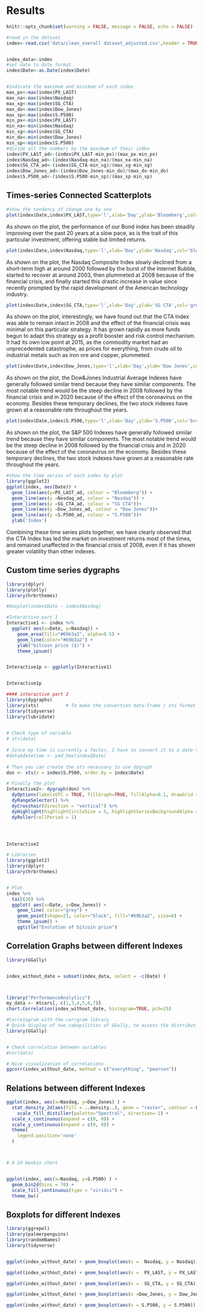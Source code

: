 # Results

```r
knitr::opts_chunk$set(warning = FALSE, message = FALSE, echo = FALSE)
```


```r

#read in the dataset
index<-read.csv('data/clean_overall dataset_adjusted.csv',header = TRUE)


index_data<-index
#set date to date format
index$Date<-as.Date(index$Date)


#indicate the maximum and minimum of each index
max_px<-max(index$PX_LAST)
max_na<-max(index$Nasdaq)
max_sg<-max(index$SG_CTA)
max_do<-max(index$Dow_Jones)
max_sp<-max(index$S.P500)
min_px<-min(index$PX_LAST)
min_na<-min(index$Nasdaq)
min_sg<-min(index$SG_CTA)
min_do<-min(index$Dow_Jones)
min_sp<-min(index$S.P500)
#divide all the numbers by the maximum of their index
index$PX_LAST_ad<-(index$PX_LAST-min_px)/(max_px-min_px)
index$Nasdaq_ad<-(index$Nasdaq-min_na)/(max_na-min_na)
index$SG_CTA_ad<-(index$SG_CTA-min_sg)/(max_sg-min_sg)
index$Dow_Jones_ad<-(index$Dow_Jones-min_do)/(max_do-min_do)
index$S.P500_ad<-(index$S.P500-min_sp)/(max_sp-min_sp)
```

## Times-series Connected Scatterplots

```r
#show the tendency of change one by one
plot(index$Date,index$PX_LAST,type='l',xlab='Day',ylab='Bloomberg',col='red')

```

As shown on the plot, the performance of our Bond index has been steadily improving over the past 20 years at a slow pace, as is the trait of this particular investment, offering stable but limited returns.



```r

plot(index$Date,index$Nasdaq,type='l',xlab='Day',ylab='Nasdaq',col='blue')

```
As shown on the plot, the Nasdaq Composite Index slowly declined from a short-term high at around 2000 followed by the burst of the Internet Bubble, started to recover at around 2003, then plummeted at 2008 because of the financial crisis, and finally started this drastic increase in value since recently prompted by the rapid development of the American technology industry.


```r
plot(index$Date,index$SG_CTA,type='l',xlab='Day',ylab='SG CTA',col='green')

```

As shown on the plot, interestingly, we have found out that the CTA Index was able to remain intact in 2008 and the effect of the financial crisis was minimal on this particular strategy. It has grown rapidly as more funds begun to adapt this strategy as a profit booster and risk control mechanism. It had its own low point at 2015, as the commodity market had an unprecedented catastrophe, as prices for everything, from crude oil to industrial metals such as iron ore and copper, plummeted.


```r
plot(index$Date,index$Dow_Jones,type='l',xlab='Day',ylab='Dow Jones',col='orange')

```

As shown on the plot, the Dow&Jones Industrial Average Indexes have generally followed similar trend because they have similar components. The most notable trend would be the steep decline in 2008 followed by the financial crisis and in 2020 because of the effect of the coronavirus on the economy. Besides these temporary declines, the two stock indexes have grown at a reasonable rate throughout the years.


```r

plot(index$Date,index$S.P500,type='l',xlab='Day',ylab='S.P500',col='brown')
```
As shown on the plot, the S&P 500  Indexes have generally followed similar trend because they have similar components. The most notable trend would be the steep decline in 2008 followed by the financial crisis and in 2020 because of the effect of the coronavirus on the economy. Besides these temporary declines, the two stock indexes have grown at a reasonable rate throughout the years.


```r
#show the time series of each index by plot
library(ggplot2)
ggplot(index, aes(Date)) + 
  geom_line(aes(y=PX_LAST_ad, colour = "Bloomberg")) + 
  geom_line(aes(y =Nasdaq_ad, colour = "Nasdaq")) +
  geom_line(aes(y =SG_CTA_ad, colour = "SG CTA"))+
  geom_line(aes(y =Dow_Jones_ad, colour = "Dow Jones"))+
  geom_line(aes(y =S.P500_ad, colour = "S.P500"))+
  ylab('Index')
```

Combining these time series plots together, we have clearly observed that the CTA Index has led the market on investment returns most of the times, and remained unaffected in the financial crisis of 2008, even if it has shown greater volatility than other indexes.


## Custom time series dygraphs 

```r
library(dplyr)
library(plotly)
library(hrbrthemes)

#boxplot(index$Date ~ index$Nasdaq)

#Interactive part 1
Interactive1 <- index %>%
  ggplot( aes(x=Date, y=Nasdaq)) +
    geom_area(fill="#69b3a2", alpha=0.5) +
    geom_line(color="#69b3a2") +
    ylab("bitcoin price ($)") +
    theme_ipsum()


Interactive1p <- ggplotly(Interactive1)


Interactive1p


```



```r


#### interactive part 2
library(dygraphs)
library(xts)          # To make the convertion data-frame / xts format
library(tidyverse)
library(lubridate)
 

# Check type of variable
# str(data)
 
# Since my time is currently a factor, I have to convert it to a date-time format!
#data$datetime <- ymd_hms(index$Date)
 
# Then you can create the xts necessary to use dygraph
don <- xts(x = index$S.P500, order.by = index$Date)

# Finally the plot
Interactive2<- dygraph(don) %>%
  dyOptions(labelsUTC = TRUE, fillGraph=TRUE, fillAlpha=0.1, drawGrid = FALSE, colors="#D8AE5A") %>%
  dyRangeSelector() %>%
  dyCrosshair(direction = "vertical") %>%
  dyHighlight(highlightCircleSize = 5, highlightSeriesBackgroundAlpha = 0.2, hideOnMouseOut = FALSE)  %>%
  dyRoller(rollPeriod = 1)




Interactive2

```


```r

# Libraries
library(ggplot2)
library(dplyr)
library(hrbrthemes)


# Plot
index %>%
  tail(20) %>%
  ggplot( aes(x=Date, y=Dow_Jones)) +
    geom_line( color="grey") +
    geom_point(shape=21, color="black", fill="#69b3a2", size=6) +
    theme_ipsum() +
    ggtitle("Evolution of bitcoin price")
```


## Correlation Graphs between different Indexes



```r
library(GGally)


index_without_date = subset(index_data, select = -c(Date) )



library("PerformanceAnalytics")
my_data <- mtcars[, c(1,3,4,5,6,7)]
chart.Correlation(index_without_date, histogram=TRUE, pch=25)


```



```r
#Correlogram with the corrgram library
# Quick display of two cabapilities of GGally, to assess the distribution and correlation of variables
library(GGally)


# Check correlation between variables
#cor(data)

# Nice visualization of correlations
ggcorr(index_without_date, method = c("everything", "pearson"))
```


## Relations between different Indexes



```r
ggplot(index, aes(x=Nasdaq, y=Dow_Jones) ) +
  stat_density_2d(aes(fill = ..density..), geom = "raster", contour = FALSE) +
    scale_fill_distiller(palette="Spectral", direction=-1) +
  scale_x_continuous(expand = c(0, 0)) +
  scale_y_continuous(expand = c(0, 0)) +
  theme(
    legend.position='none'
  )




```

```r
# A 2d Hexbin chart


ggplot(index, aes(x=Nasdaq, y=S.P500) ) +
  geom_bin2d(bins = 70) +
  scale_fill_continuous(type = "viridis") +
  theme_bw()
```


## Boxplots for different Indexes



```r

library(ggrepel)
library(palmerpenguins)
library(randomNames)
library(tidyverse)


ggplot(index_without_date) + geom_boxplot(aes(x =  Nasdaq, y = Nasdaq))

```



```r

ggplot(index_without_date) + geom_boxplot(aes(x =  PX_LAST, y = PX_LAST))

```




```r

ggplot(index_without_date) + geom_boxplot(aes(x =  SG_CTA, y = SG_CTA))


```


```r

ggplot(index_without_date) + geom_boxplot(aes(x =Dow_Jones, y = Dow_Jones))

```




```r

ggplot(index_without_date) + geom_boxplot(aes(x = S.P500, y = S.P500))


```
